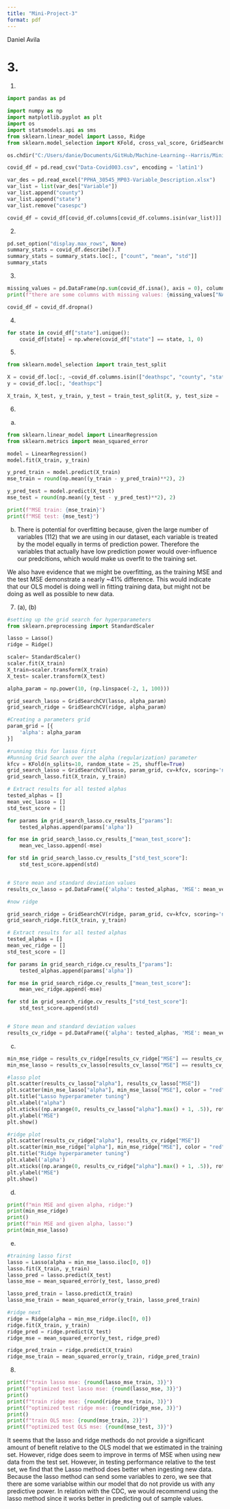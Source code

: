 ```yaml
---
title: "Mini-Project-3"
format: pdf
---
```

Daniel Avila


# 3.
(1)
```python
import pandas as pd

import numpy as np
import matplotlib.pyplot as plt
import os
import statsmodels.api as sms
from sklearn.linear_model import Lasso, Ridge
from sklearn.model_selection import KFold, cross_val_score, GridSearchCV

os.chdir("C:/Users/danie/Documents/GitHub/Machine-Learning--Harris/Mini-Project-3")

covid_df = pd.read_csv("Data-Covid003.csv", encoding = 'latin1')

var_des = pd.read_excel("PPHA_30545_MP03-Variable_Description.xlsx")
var_list = list(var_des["Variable"])
var_list.append("county")
var_list.append("state")
var_list.remove("casespc")

covid_df = covid_df[covid_df.columns[covid_df.columns.isin(var_list)]]
```

(2)
```python
pd.set_option("display.max_rows", None)
summary_stats = covid_df.describe().T
summary_stats = summary_stats.loc[:, ["count", "mean", "std"]]
summary_stats
```

(3)
```python
missing_values = pd.DataFrame(np.sum(covid_df.isna(), axis = 0), columns = ["NA's"])
print(f"there are some columns with missing values: {missing_values["NA's"].to_markdown()}")

covid_df = covid_df.dropna()
```

(4)
```python
for state in covid_df["state"].unique():
    covid_df[state] = np.where(covid_df["state"] == state, 1, 0)
```

(5)
```python
from sklearn.model_selection import train_test_split

X = covid_df.loc[:, ~covid_df.columns.isin(["deathspc", "county", "state"])]
y = covid_df.loc[:, "deathspc"]

X_train, X_test, y_train, y_test = train_test_split(X, y, test_size = .2, random_state = 11)
```

(6)
(a)
```python
from sklearn.linear_model import LinearRegression
from sklearn.metrics import mean_squared_error

model = LinearRegression()
model.fit(X_train, y_train)

y_pred_train = model.predict(X_train)
mse_train = round(np.mean((y_train - y_pred_train)**2), 2)

y_pred_test = model.predict(X_test)
mse_test = round(np.mean((y_test - y_pred_test)**2), 2)

print(f"MSE train: {mse_train}")
print(f"MSE test: {mse_test}")
```

(b)
There is potential for overfitting because, given the large number of variables (112) that we are using in our dataset, each variable is treated by the model equally in terms of prediction power.  Therefore the variables that actually have low prediction power would over-influence our predcitions, which would make us overfit to the training set. 

We also have evidence that we might be overfitting, as the training MSE and the test MSE demonstrate a nearly ~41% difference. This would indicate that our OLS model is doing well in fitting training data, but might not be doing as well as possible to new data.

(7)
(a), (b)
```python
#setting up the grid search for hyperparameters
from sklearn.preprocessing import StandardScaler

lasso = Lasso()
ridge = Ridge()

scaler= StandardScaler()
scaler.fit(X_train)
X_train=scaler.transform(X_train)
X_test= scaler.transform(X_test)

alpha_param = np.power(10, (np.linspace(-2, 1, 100)))

grid_search_lasso = GridSearchCV(lasso, alpha_param)
grid_search_ridge = GridSearchCV(ridge, alpha_param)

#Creating a parameters grid
param_grid = [{
    'alpha': alpha_param
}]

#running this for lasso first
#Running Grid Search over the alpha (regularization) parameter
kfcv = KFold(n_splits=10, random_state = 25, shuffle=True)
grid_search_lasso = GridSearchCV(lasso, param_grid, cv=kfcv, scoring='neg_mean_squared_error')
grid_search_lasso.fit(X_train, y_train)

# Extract results for all tested alphas
tested_alphas = []
mean_vec_lasso = []
std_test_score = []

for params in grid_search_lasso.cv_results_["params"]:
    tested_alphas.append(params['alpha'])

for mse in grid_search_lasso.cv_results_["mean_test_score"]:
    mean_vec_lasso.append(-mse)

for std in grid_search_lasso.cv_results_["std_test_score"]:
    std_test_score.append(std)


# Store mean and standard deviation values
results_cv_lasso = pd.DataFrame({'alpha': tested_alphas, 'MSE': mean_vec_lasso, "STD": std_test_score})

#now ridge

grid_search_ridge = GridSearchCV(ridge, param_grid, cv=kfcv, scoring='neg_mean_squared_error')
grid_search_ridge.fit(X_train, y_train)

# Extract results for all tested alphas
tested_alphas = []
mean_vec_ridge = []
std_test_score = []

for params in grid_search_ridge.cv_results_["params"]:
    tested_alphas.append(params['alpha'])

for mse in grid_search_ridge.cv_results_["mean_test_score"]:
    mean_vec_ridge.append(-mse)

for std in grid_search_ridge.cv_results_["std_test_score"]:
    std_test_score.append(std)


# Store mean and standard deviation values
results_cv_ridge = pd.DataFrame({'alpha': tested_alphas, 'MSE': mean_vec_ridge, "STD": std_test_score})
```

(c)
```python
min_mse_ridge = results_cv_ridge[results_cv_ridge["MSE"] == results_cv_ridge["MSE"].min()]
min_mse_lasso = results_cv_lasso[results_cv_lasso["MSE"] == results_cv_lasso["MSE"].min()]

#lasso plot
plt.scatter(results_cv_lasso["alpha"], results_cv_lasso["MSE"])
plt.scatter(min_mse_lasso["alpha"], min_mse_lasso["MSE"], color = "red")
plt.title("Lasso hyperparameter tuning")
plt.xlabel("alpha")
plt.xticks((np.arange(0, results_cv_lasso["alpha"].max() + 1, .5)), rotation = 45)
plt.ylabel("MSE")
plt.show()

#ridge plot
plt.scatter(results_cv_ridge["alpha"], results_cv_ridge["MSE"])
plt.scatter(min_mse_ridge["alpha"], min_mse_ridge["MSE"], color = "red")
plt.title("Ridge hyperparameter tuning")
plt.xlabel('alpha')
plt.xticks((np.arange(0, results_cv_ridge["alpha"].max() + 1, .5)), rotation = 45)
plt.ylabel("MSE")
plt.show()

```

(d)
```python
print(f"min MSE and given alpha, ridge:")
print(min_mse_ridge)
print()
print(f"min MSE and given alpha, lasso:")
print(min_mse_lasso)

```

(e)
```python
#training lasso first
lasso = Lasso(alpha = min_mse_lasso.iloc[0, 0])
lasso.fit(X_train, y_train)
lasso_pred = lasso.predict(X_test)
lasso_mse = mean_squared_error(y_test, lasso_pred)

lasso_pred_train = lasso.predict(X_train)
lasso_mse_train = mean_squared_error(y_train, lasso_pred_train)

#ridge next
ridge = Ridge(alpha = min_mse_ridge.iloc[0, 0])
ridge.fit(X_train, y_train)
ridge_pred = ridge.predict(X_test)
ridge_mse = mean_squared_error(y_test, ridge_pred)

ridge_pred_train = ridge.predict(X_train)
ridge_mse_train = mean_squared_error(y_train, ridge_pred_train)


```

(8)
```python
print(f"train lasso mse: {round(lasso_mse_train, 3)}")
print(f"optimized test lasso mse: {round(lasso_mse, 3)}")
print()
print(f"train ridge mse: {round(ridge_mse_train, 3)}")
print(f"optimized test ridge mse: {round(ridge_mse, 3)}")
print()
print(f"train OLS mse: {round(mse_train, 2)}")
print(f"optimized test OLS mse: {round(mse_test, 3)}")
```

It seems that the lasso and ridge methods do not provide a significant amount of benefit relative to the OLS model that we estimated in the training set. However, ridge does seem to improve in terms of MSE when using new data from the test set. However, in testing performance relative to the test set, we find that the Lasso method does better when ingesting new data. Because the lasso method can send some variables to zero, we see that there are some variablse within our model that do not provide us with any predictive power. In relation with the CDC, we would recommend using the lasso method since it works better in predicting out of sample values.